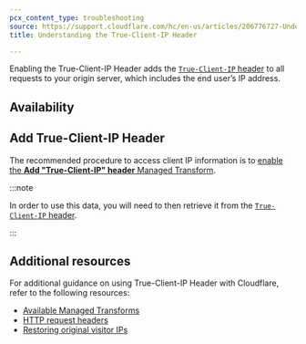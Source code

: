 ```yaml
---
pcx_content_type: troubleshooting
source: https://support.cloudflare.com/hc/en-us/articles/206776727-Understanding-the-True-Client-IP-Header
title: Understanding the True-Client-IP Header

---
```



Enabling the True-Client-IP Header adds the [`True-Client-IP` header](/fundamentals/reference/http-request-headers/#true-client-ip-enterprise-plan-only) to all requests to your origin server, which includes the end user’s IP address.

## Availability

<FeatureTable id="network.true_client_ip_header" />

## Add True-Client-IP Header

The recommended procedure to access client IP information is to [enable the **Add "True-Client-IP" header** Managed Transform](/rules/transform/managed-transforms/reference/#add-true-client-ip-header).

:::note


In order to use this data, you will need to then retrieve it from the [`True-Client-IP` header](/fundamentals/reference/http-request-headers/#cf-ipcountry).


:::

## Additional resources

For additional guidance on using True-Client-IP Header with Cloudflare, refer to the following resources:

* [Available Managed Transforms](/rules/transform/managed-transforms/reference/#add-true-client-ip-header)
* [HTTP request headers](/fundamentals/reference/http-request-headers/#true-client-ip-enterprise-plan-only)
* [Restoring original visitor IPs](/support/troubleshooting/restoring-visitor-ips/restoring-original-visitor-ips/)

